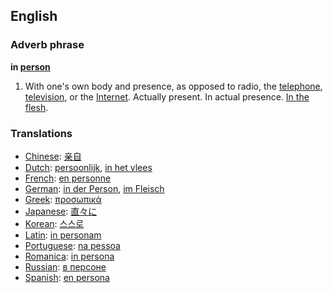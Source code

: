 ==English==

===Adverb phrase===
'''in [[person]]'''

#With one's own body and presence, as opposed to radio, the [[telephone]], [[television]], or the [[Internet]]. Actually present.  In actual presence. [[In the flesh]].

===Translations===
*[[Chinese]]: [[亲自]]
*[[Dutch]]: [[persoonlijk]], [[in het vlees]]
*[[French]]: [[en personne]]
*[[German]]: [[in der Person]], [[im Fleisch]]
*[[Greek]]: [[προσωπικά]]
*[[Japanese]]: [[直々に]]
*[[Korean]]: [[스스로]]
*[[Latin]]: [[in personam]]
*[[Portuguese]]: [[na pessoa]]
*[[Romanica]]: [[in persona]]
*[[Russian]]: [[в персоне]]
*[[Spanish]]: [[en persona]]